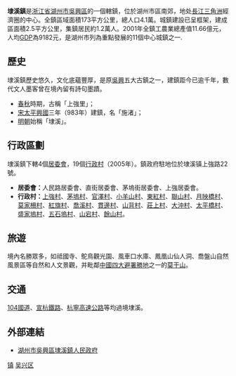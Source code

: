 {{noteTA
|T=埭溪鎮
|1=莫干山
}}
{{中国乡镇级行政区
|城镇名称= 埭溪鎮
|外文名称= De Chi Tzen（[[吳語|吳語]]）
|代表图像=Laohutan Reservoir in Huzhou.jpg
|所属国家={{CHN}}
|简称=
|设立始年= 
|行政区类别= 鎮
|区划= 
|全镇面积= 173平方公里
|总人口=  4.1萬
|本土语言= [[吳語|吳語]]-[[太湖片|太湖片]]-[[湖州話|湖州話]]
|电话区号= 0572
|邮政编码=
|经纬度=
|毗邻乡镇=  [[東林鎮|東林鎮]]
|官方网站= http://huzhoushiwuxingqudaixirenmzf.zj.1065m.com/#/{{dead link|date=2017年12月 |bot=InternetArchiveBot |fix-attempted=yes }} 湖州市吳興區埭溪鎮人民政府
}}

'''埭溪鎮'''是[[浙江省|浙江省]][[湖州市|湖州市]][[吳興區|吳興區]]的一個轄鎮，位於湖州市區南郊，地处[[長江三角洲|長江三角洲]]經濟圈的中心。全鎮區域面積173平方公里，總人口4.1萬。城鎮建設已呈框架，建成區面積2.5平方公里，集鎮居民約1.2萬人。2001年全鎮工農業總產值11.66億元，人均[[GDP|GDP]]為9182元，是湖州市列為重點發展的11個中心城鎮之一.　

== 歷史 ==
埭溪鎮歷史悠久，文化底蘊豐厚，是原[[吳興|吳興]]五大古鎮之一，建鎮距今已逾千年，數代文人墨客曾在境內留有詩句墨蹟。
*[[春秋|春秋]]時期，古稱「上強里」；
*[[宋|宋]][[太平興國|太平興國]]三年（983年）建鎮，名「施渚」；
*[[明朝|明朝]]始稱「埭溪」。

== 行政區劃 ==
埭溪鎮下轄4個[[居委會|居委會]]，19個[[行政村|行政村]]（2005年）。鎮政府駐地位於埭溪镇上強路22號。
*'''居委會：'''人民路居委會、直街居委會、茅塢街居委會、上強居委會。	
*'''行政村：'''[[上強村|上強村]]、[[茅塢村|茅塢村]]、[[官澤村|官澤村]]、[[小羊山村|小羊山村]]、[[東紅村|東紅村]]、[[聯山村|聯山村]]、[[月映橋村|月映橋村]]、[[莫家柵村|莫家柵村]]、[[紅旗村|紅旗村]]、[[喬溪村|喬溪村]]、[[貫邊村|貫邊村]]、[[山背村|山背村]]、[[莊上村|莊上村]]、[[大沖村|大沖村]]、[[太平橋村|太平橋村]]、[[盛家塢村|盛家塢村]]、[[五石塢村|五石塢村]]、[[山宕村|山宕村]]、[[餘山村|餘山村]]。

== 旅遊 ==
境內名勝眾多，如祗國寺、鴕鳥觀光園、風車口水庫、鳳凰山仙人洞、喬盤山自然風景區等自然和人文景觀，并毗鄰[[中國四大避署勝地|中國四大避署勝地]]之一的[[莫干山|莫干山]]。 

== 交通 ==
[[104國道|104國道]]、[[宣杭鐵路|宣杭鐵路]]、[[杭寧高速公路|杭寧高速公路]]等均過境埭溪。

== 外部連結 ==
*[http://huzhoushiwuxingqudaixirenmzf.zj.1065m.com/#/ 湖州市吳興區埭溪鎮人民政府]{{dead link|date=2017年12月 |bot=InternetArchiveBot |fix-attempted=yes }}


{{吳興區行政區劃}}
[[Category:吴兴区行政区划|镇]]
[[Category:湖州市乡镇|吴兴区]]